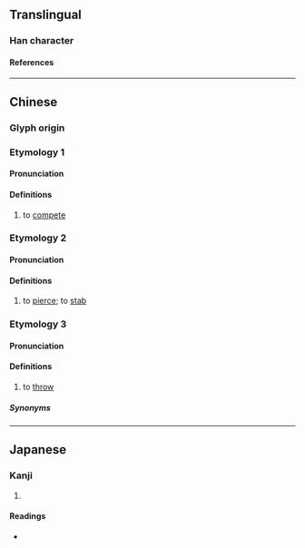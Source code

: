 {{character info}}
==Translingual==

===Han character===
{{Han char|rn=64|rad=手|as=07|sn=10|four=57027|canj=QNBG,QNBQ|ids=⿰扌角}}

====References====
{{Han ref|kx=0434.080|dkj=12156|dj=0783.150|hdz=31886.070|uh=6354}}

----

==Chinese==

===Glyph origin===
{{Han etym}}

===Etymology 1===
{{zh-forms}}

====Pronunciation====
{{zh-pron
|m=jué
|c=gok3
|mc=1
|oc=2
|cat=v
}}

====Definitions====
{{zh-hanzi}}

# {{lb|zh|literary}} to [[compete]]

===Etymology 2===
{{zh-forms|alt=矠,𢳇,簎}}

====Pronunciation====
{{zh-pron
|m=zhuó
|c=zok6
|mc=2
|oc=1
|cat=v
}}

====Definitions====
{{zh-hanzi}}

# {{lb|zh|literary}} to [[pierce]]; to [[stab]]

===Etymology 3===
{{zh-forms}}

====Pronunciation====
{{zh-pron
|mn=xm,zz,tw:ka̍k
|mn-t=gag8
|cat=v
}}

====Definitions====
{{zh-hanzi}}

# {{lb|zh|Min Nan}} to [[throw]]

=====Synonyms=====
{{zh-dial|扔}}

----

==Japanese==

===Kanji===
{{ja-kanji|grade=|rs=手07}}

# {{rfdef|ja|sort=手07}}

====Readings====
* {{ja-readings|on=かく, ざく, さく}}